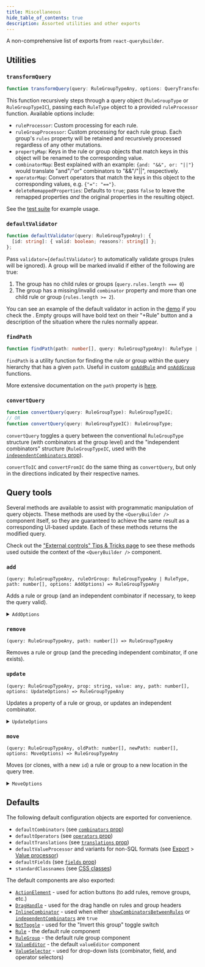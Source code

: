 ```yaml
---
title: Miscellaneous
hide_table_of_contents: true
description: Assorted utilities and other exports
---
```



<TypeScriptAdmonition />

A non-comprehensive list of exports from `react-querybuilder`.

## Utilities

### `transformQuery`

```ts
function transformQuery(query: RuleGroupTypeAny, options: QueryTransformerOptions): any;
```

This function recursively steps through a query object (`RuleGroupType` or `RuleGroupTypeIC`), passing each `RuleType` object to a provided `ruleProcessor` function. Available options include:

- `ruleProcessor`: Custom processing for each rule.
- `ruleGroupProcessor`: Custom processing for each rule group. Each group's `rules` property will be retained and recursively processed regardless of any other mutations.
- `propertyMap`: Keys in the rule or group objects that match keys in this object will be renamed to the corresponding value.
- `combinatorMap`: Best explained with an example: `{and: "&&", or: "||"}` would translate "and"/"or" combinators to "&&"/"||", respectively.
- `operatorMap`: Convert operators that match the keys in this object to the corresponding values, e.g. `{"=": "=="}`.
- `deleteRemappedProperties`: Defaults to `true`; pass `false` to leave the remapped properties _and_ the original properties in the resulting object.

See the [test suite](https://github.com/react-querybuilder/react-querybuilder/blob/main/packages/react-querybuilder/src/utils/transformQuery.test.ts) for example usage.

### `defaultValidator`

```ts
function defaultValidator(query: RuleGroupTypeAny): {
  [id: string]: { valid: boolean; reasons?: string[] };
};
```

Pass `validator={defaultValidator}` to automatically validate groups (rules will be ignored). A group will be marked invalid if either of the following are true:

1. The group has no child rules or groups (`query.rules.length === 0`)
2. The group has a missing/invalid `combinator` property and more than one child rule or group (`rules.length >= 2`).

You can see an example of the default validator in action in the [demo](/demo) if you check the <DemoLink option="validateQuery" text="'Use validation' option" />. Empty groups will have bold text on their "+Rule" button and a description of the situation where the rules normally appear.

### `findPath`

```ts
function findPath(path: number[], query: RuleGroupTypeAny): RuleType | RuleGroupTypeAny;
```

`findPath` is a utility function for finding the rule or group within the query hierarchy that has a given `path`. Useful in custom [`onAddRule`](../components/querybuilder#onaddrule) and [`onAddGroup`](../components/querybuilder#onaddgroup) functions.

More extensive documentation on the `path` property is [here](../tips/path).

### `convertQuery`

```ts
function convertQuery(query: RuleGroupType): RuleGroupTypeIC;
// OR
function convertQuery(query: RuleGroupTypeIC): RuleGroupType;
```

`convertQuery` toggles a query between the conventional `RuleGroupType` structure (with combinators at the group level) and the "independent combinators" structure (`RuleGroupTypeIC`, used with the [`independentCombinators` prop](../components/querybuilder#independentcombinators)).

`convertToIC` and `convertFromIC` do the same thing as `convertQuery`, but only in the directions indicated by their respective names.

## Query tools

Several methods are available to assist with programmatic manipulation of query objects. These methods are used by the `<QueryBuilder />` component itself, so they are guaranteed to achieve the same result as a corresponding UI-based update. Each of these methods returns the modified query.

Check out the ["External controls" Tips & Tricks page](../tips/external-controls) to see these methods used outside the context of the `<QueryBuilder />` component.

### `add`

`(query: RuleGroupTypeAny, ruleOrGroup: RuleGroupTypeAny | RuleType, path: number[], options: AddOptions) => RuleGroupTypeAny`

Adds a rule or group (and an independent combinator if necessary, to keep the query valid).

<details>
  <summary><code>AddOptions</code></summary>

```ts
interface AddOptions {
  /** Only applicable for `RuleGroupTypeIC`. Default is `defaultCombinators`. */
  combinators?: OptionList;
}
```

</details>

### `remove`

`(query: RuleGroupTypeAny, path: number[]) => RuleGroupTypeAny`

Removes a rule or group (and the preceding independent combinator, if one exists).

### `update`

`(query: RuleGroupTypeAny, prop: string, value: any, path: number[], options: UpdateOptions) => RuleGroupTypeAny`

Updates a property of a rule or group, or updates an independent combinator.

<details>
  <summary><code>UpdateOptions</code></summary>

```ts
interface UpdateOptions {
  /** Resets `operator` and `value` when `field` changes. Default is `true`. */
  resetOnFieldChange?: boolean;
  /** Resets `value` when `operator` changes. Default is `false`. */
  resetOnOperatorChange?: boolean;
  /** Determines the default operator name for a given field. */
  getRuleDefaultOperator?: (field: string) => string;
  /** Determines the valid value sources for a given field and operator. */
  getValueSources?: (field: string, operator: string) => ValueSources;
  /** Used when the `value` property is reset (see `resetOn*Change` options). */
  getRuleDefaultValue?: (rule: RuleType) => any;
}
```

</details>

### `move`

`(query: RuleGroupTypeAny, oldPath: number[], newPath: number[], options: MoveOptions) => RuleGroupTypeAny`

Moves (or clones, with a new `id`) a rule or group to a new location in the query tree.

<details>
  <summary><code>MoveOptions</code></summary>

```ts
interface MoveOptions {
  /** Copy the source rule/group instead of move. Default is `false`. */
  clone?: boolean;
  /** Only applicable for `RuleGroupTypeIC`. Default is `defaultCombinators`. */
  combinators?: OptionList;
}
```

</details>

## Defaults

The following default configuration objects are exported for convenience.

- `defaultCombinators` (see [`combinators` prop](../components/querybuilder#combinators))
- `defaultOperators` (see [`operators` prop](../components/querybuilder#operators))
- `defaultTranslations` (see [`translations` prop](../components/querybuilder#translations))
- `defaultValueProcessor` and variants for non-SQL formats (see [Export](./export) > [Value processor](./export#value-processor))
- `defaultFields` (see [`fields` prop](../components/querybuilder#fields))
- `standardClassnames` (see [CSS classes](../styling/classnames))

The default components are also exported:

- [`ActionElement`](../components/actionelement) - used for action buttons (to add rules, remove groups, etc.)
- [`DragHandle`](../components/draghandle) - used for the drag handle on rules and group headers
- [`InlineCombinator`](../components/rulegroup) - used when either [`showCombinatorsBetweenRules`](../components/querybuilder#showcombinatorsbetweenrules) or [`independentCombinators`](../components/querybuilder#independentcombinators) are `true`
- [`NotToggle`](../components/nottoggle) - used for the "Invert this group" toggle switch
- [`Rule`](../components/rule) - the default rule component
- [`RuleGroup`](../components/rulegroup) - the default rule group component
- [`ValueEditor`](../components/valueeditor) - the default `valueEditor` component
- [`ValueSelector`](../components/valueselector) - used for drop-down lists (combinator, field, and operator selectors)
